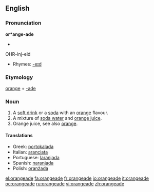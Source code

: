 ==English==

===Pronunciation===
'''or*ange-ade'''
*{{audio|en-us-orangeade.ogg|Audio (US)}}
OHR-inj-eid
*Rhymes: [[Rhymes:English:-eɪd|-eɪd]]

===Etymology===
[[orange]] + [[-ade]]

===Noun===
{{en-noun|-}}

# A [[soft drink]] or a [[soda]] with an [[orange]] flavour.  
# A mixture of [[soda water]] and [[orange juice]].
# Orange juice, see also [[orange]].

====Translations====
*Greek: [[portokalada]]
*Italian: [[aranciata]]
*Portuguese: [[laranjada]]
*Spanish: [[naranjada]] {{f}}
*Polish: [[oranżada]] {{f}}

[[el:orangeade]]
[[fa:orangeade]]
[[fr:orangeade]]
[[io:orangeade]]
[[it:orangeade]]
[[oc:orangeade]]
[[ru:orangeade]]
[[vi:orangeade]]
[[zh:orangeade]]